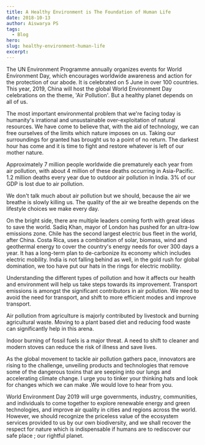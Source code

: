 ```yaml
---
title: A Healthy Environment is The Foundation of Human Life
date: 2018-10-13
author: Aiswarya PS
tags:
  - Blog
hero:
slug: healthy-environment-human-life
excerpt:
---
```

The UN Environment Programme annually organizes events for World
Environment Day, which encourages worldwide awareness and action for the
protection of our abode. It is celebrated on 5 June in over 100
countries. This year, 2019, China will host the global World Environment
Day celebrations on the theme, 'Air Pollution'. But a healthy planet
depends on all of us.

The most important environmental problem that we're facing today is
humanity's irrational and unsustainable over-exploitation of natural
resources. We have come to believe that, with the aid of technology, we
can free ourselves of the limits which nature imposes on us. Taking our
surroundings for granted has brought us to a point of no return. The
darkest hour has come and it is time to fight and restore whatever is
left of our mother nature.

Approximately 7 million people worldwide die prematurely each year from
air pollution, with about 4 million of these deaths occurring in
Asia-Pacific. 1.2 million deaths every year due to outdoor air pollution in India. 3% of our GDP is lost due to air pollution.

We don't talk much about air pollution but we should, because the air we
breathe is slowly killing us. The quality of the air we breathe depends
on the lifestyle choices we make every day.

On the bright side, there are multiple leaders coming forth with great
ideas to save the world. Sadiq Khan, mayor of London has pushed for an ultra-low emissions zone. Chile has the second largest electric bus fleet in the world, after
China. Costa Rica, uses a combination of solar, biomass, wind and geothermal
energy to cover the country's energy needs for over 300 days a year. It
has a long-term plan to de-carbonize its economy which includes electric
mobility. India is not falling behind as well, in the gold rush for global
domination, we too have put our hats in the rings for electric mobility.

Understanding the different types of pollution and how it affects our
health and environment will help us take steps towards its improvement. Transport emissions is amongst the significant contributors in air
pollution. We need to avoid the need for transport, and shift to more
efficient modes and improve transport.

Air pollution from agriculture is majorly contributed by livestock and
burning agricultural waste. Moving to a plant based diet and reducing
food waste can significantly help in this arena.

Indoor burning of fossil fuels is a major threat. A need to shift to
cleaner and modern stoves can reduce the risk of illness and save lives.

As the global movement to tackle air pollution gathers pace, innovators
are rising to the challenge, unveiling products and technologies that
remove some of the dangerous toxins that are seeping into our lungs and
accelerating climate change. I urge you to tinker your thinking hats and
look for changes which we can make .We would love to hear from you.

World Environment Day 2019 will urge governments, industry, communities,
and individuals to come together to explore renewable energy and green
technologies, and improve air quality in cities and regions across the
world. However, we should recognize the priceless value of the ecosystem
services provided to us by our own biodiversity, and we shall recover
the respect for nature which is indispensable if humans are to
rediscover our safe place ; our rightful planet.
